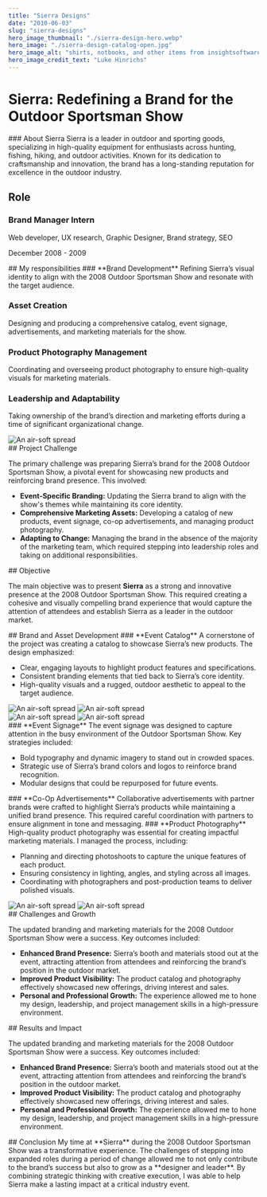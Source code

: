 ```yaml
---
title: "Sierra Designs"
date: "2010-06-03"
slug: "sierra-designs"
hero_image_thumbnail: "./sierra-design-hero.webp"
hero_image: "./sierra-design-catalog-open.jpg"
hero_image_alt: "shirts, notbooks, and other items from insightsoftware.com"
hero_image_credit_text: "Luke Hinrichs"
---
```



# Sierra: Redefining a Brand for the Outdoor Sportsman Show

<ProjectSection fiftyFifty>
<div>
### About Sierra
Sierra is a leader in outdoor and sporting goods, specializing in high-quality equipment for enthusiasts across hunting, fishing, hiking, and outdoor activities. Known for its dedication to craftsmanship and innovation, the brand has a long-standing reputation for excellence in the outdoor industry.
</div>
<div>
    <h2>Role</h2>
    <h3>Brand Manager Intern</h3>
    <p className="font-thin">Web developer, UX research, Graphic Designer, Brand strategy, SEO</p>
    <p>December 2008 - 2009</p>
</div>
</ProjectSection>

<ProjectSection fiftyFifty bgColor="bg-slate-50">
<div>
## My responsibilities
### **Brand Development**
Refining Sierra’s visual identity to align with the 2008 Outdoor Sportsman Show and resonate with the target audience.

### **Asset Creation**
Designing and producing a comprehensive catalog, event signage, advertisements, and marketing materials for the show.

### **Product Photography Management**
Coordinating and overseeing product photography to ensure high-quality visuals for marketing materials.

### **Leadership and Adaptability**
Taking ownership of the brand’s direction and marketing efforts during a time of significant organizational change.
</div>
<div>
<Image src="sierra-design/sierra_designs_catalog_resize.jpg" alt="An air-soft spread" className="w-full rounded-xl" />
</div>
</ProjectSection>

<ProjectSection>
## Project Challenge

The primary challenge was preparing Sierra’s brand for the 2008 Outdoor Sportsman Show, a pivotal event for showcasing new products and reinforcing brand presence. This involved:

- **Event-Specific Branding:** Updating the Sierra brand to align with the show's themes while maintaining its core identity.
- **Comprehensive Marketing Assets:** Developing a catalog of new products, event signage, co-op advertisements, and managing product photography.
- **Adapting to Change:** Managing the brand in the absence of the majority of the marketing team, which required stepping into leadership roles and taking on additional responsibilities.
</ProjectSection>

<ProjectSection bgColor="bg-slate-50">
## Objective

The main objective was to present **Sierra** as a strong and innovative presence at the 2008 Outdoor Sportsman Show. This required creating a cohesive and visually compelling brand experience that would capture the attention of attendees and establish Sierra as a leader in the outdoor market.


</ProjectSection>

<ProjectSection fiftyFifty>
<div>
## Brand and Asset Development
### **Event Catalog**
A cornerstone of the project was creating a catalog to showcase Sierra’s new products. The design emphasized:

- Clear, engaging layouts to highlight product features and specifications.
- Consistent branding elements that tied back to Sierra’s core identity.
- High-quality visuals and a rugged, outdoor aesthetic to appeal to the target audience.
</div>
<div>
<Image src="sierra-design/sierra-design-catalog-open.jpg" alt="An air-soft spread" className="w-full rounded-xl" />
<Image src="sierra-design/sierra_designs_catalog_2-resize.jpg" alt="An air-soft spread" className="w-full" />
</div>
</ProjectSection>

<ProjectSection fiftyFifty>
<div>
<Image src="sierra-design/sierradesigns-trailhead-shadow.jpg" alt="An air-soft spread" className="w-full rounded-xl" />
<Image src="sierra-design/sierra-taquito-shadow.jpg" alt="An air-soft spread" className="w-full rounded-xl" />
</div>
<div>
### **Event Signage**
The event signage was designed to capture attention in the busy environment of the Outdoor Sportsman Show. Key strategies included:

- Bold typography and dynamic imagery to stand out in crowded spaces.
- Strategic use of Sierra’s brand colors and logos to reinforce brand recognition.
- Modular designs that could be repurposed for future events.
</div>
</ProjectSection>

<ProjectSection fiftyFifty>
<div>
### **Co-Op Advertisements**
Collaborative advertisements with partner brands were crafted to highlight Sierra’s products while maintaining a unified brand presence. This required careful coordination with partners to ensure alignment in tone and messaging.
### **Product Photography**
High-quality product photography was essential for creating impactful marketing materials. I managed the process, including:

- Planning and directing photoshoots to capture the unique features of each product.
- Ensuring consistency in lighting, angles, and styling across all images.
- Coordinating with photographers and post-production teams to deliver polished visuals.
</div>
<div>
<Image src="sierra-design/sierra-design-seek-spread.jpg" alt="An air-soft spread" className="w-full rounded-xl" />
<Image src="sierra-design/co_op_ad_stpread.jpg" alt="An air-soft spread" className="w-full rounded-xl" />
</div>
</ProjectSection>


<ProjectSection bgColor="bg-slate-50">
## Challenges and Growth

The updated branding and marketing materials for the 2008 Outdoor Sportsman Show were a success. Key outcomes included:

- **Enhanced Brand Presence:** Sierra’s booth and materials stood out at the event, attracting attention from attendees and reinforcing the brand’s position in the outdoor market.
- **Improved Product Visibility:** The product catalog and photography effectively showcased new offerings, driving interest and sales.
- **Personal and Professional Growth:** The experience allowed me to hone my design, leadership, and project management skills in a high-pressure environment.
</ProjectSection>




<ProjectSection>
## Results and Impact

The updated branding and marketing materials for the 2008 Outdoor Sportsman Show were a success. Key outcomes included:

- **Enhanced Brand Presence:** Sierra’s booth and materials stood out at the event, attracting attention from attendees and reinforcing the brand’s position in the outdoor market.
- **Improved Product Visibility:** The product catalog and photography effectively showcased new offerings, driving interest and sales.
- **Personal and Professional Growth:** The experience allowed me to hone my design, leadership, and project management skills in a high-pressure environment.
</ProjectSection>

<ProjectSection bgColor="bg-slate-50">
<div extraClasses="flex justify-center mx-auto">
## Conclusion
My time at **Sierra** during the 2008 Outdoor Sportsman Show was a transformative experience. The challenges of stepping into expanded roles during a period of change allowed me to not only contribute to the brand’s success but also to grow as a **designer and leader**. By combining strategic thinking with creative execution, I was able to help Sierra make a lasting impact at a critical industry event.
</div>
</ProjectSection>